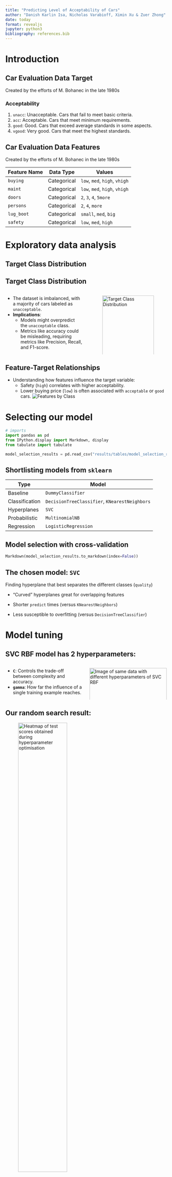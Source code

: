```yaml
---
title: "Predicting Level of Acceptability of Cars"
author: "Danish Karlin Isa, Nicholas Varabioff, Ximin Xu & Zuer Zhong"
date: today
format: revealjs
jupyter: python3
bibliography: references.bib
---
```


# Introduction

## Car Evaluation Data Target

Created by the efforts of M. Bohanec in the late 1980s

### Acceptability

1. `unacc`: Unacceptable. Cars that fail to meet basic criteria.
2. `acc`: Acceptable. Cars that meet minimum requirements.
3. `good`: Good. Cars that exceed average standards in some aspects.
4. `vgood`: Very good. Cars that meet the highest standards.

## Car Evaluation Data Features

Created by the efforts of M. Bohanec in the late 1980s

| Feature Name | Data Type | Values |
| ------------ | --------- | ------ |
| `buying` | Categorical | `low`, `med`, `high`, `vhigh` |
| `maint` | Categorical | `low`, `med`, `high`, `vhigh` |
| `doors` | Categorical | `2`, `3`, `4`, `5more` |
| `persons` | Categorical | `2`, `4`, `more` |
| `lug_boot` | Categorical | `small`, `med`, `big` |
| `safety` | Categorical | `low`, `med`, `high` |

# Exploratory data analysis

## Target Class Distribution

## Target Class Distribution

::: {.columns}

:::: {.column width="50%"}
- The dataset is imbalanced, with a majority of cars labeled as `unacceptable`.
- **Implications**:
  - Models might overpredict the `unacceptable` class.
  - Metrics like accuracy could be misleading, requiring metrics like Precision, Recall, and F1-score.
::::

:::: {.column width="50%"}
![Target Class Distribution](results/figures/target_distribution_raw.png){width=100%}
::::
:::

## Feature-Target Relationships

- Understanding how features influence the target variable:
  - Safety (`high`) correlates with higher acceptability.
  - Lower buying price (`low`) is often associated with `acceptable` or `good` cars.
![Features by Class](results/figures/feature_counts_by_class.png)


# Selecting our model

```python
# imports
import pandas as pd
from IPython.display import Markdown, display
from tabulate import tabulate

model_selection_results = pd.read_csv("results/tables/model_selection_results.csv").round(3)
```

## Shortlisting models from `sklearn`

| Type | Model |
| ---- | ----- |
| Baseline | `DummyClassifier` |
| Classification |  `DecisionTreeClassifier`, `KNearestNeighbors` |
| Hyperplanes | `SVC` |
| Probabilistic | `MultinomialNB` |
| Regression | `LogisticRegression` |

## Model selection with cross-validation {.smaller}

```python
Markdown(model_selection_results.to_markdown(index=False))
```

## The chosen model: `SVC`

Finding hyperplane that best separates the different classes (`quality`)

* "Curved" hyperplanes great for overlapping features

* Shorter `predict` times (versus `KNearestNeighbors`)

* Less susceptible to overfitting (versus `DecisionTreeClassifier`)

# Model tuning

## SVC RBF model has 2 hyperparameters:

::: {.columns}

::: {.column width="50%"}
- **`C`**: Controls the trade-off between complexity and accuracy.
- **`gamma`**: How far the influence of a single training example reaches.
:::

::: {.column width="50%"}
![Image of same data with different hyperparameters of SVC RBF](img/hyperpara.png){width=100%}[@scikit-learn]
:::

:::

## Our random search result: 
![Heatmap of test scores obtained during hyperparameter optimisation](../results/figures/car_hyperparameter.png){width=60%}
```python
import pickle
test_scores_df = pd.read_csv("./results/tables/test_scores.csv").round(2)
classification_report = pd.read_csv("./results/tables/classification_report.csv").round(3)
with open('./results/models/car_analysis.pickle', 'rb') as f:
    car_eva = pickle.load(f)
model_selection_results = pd.read_csv("./results/tables/model_selection_results.csv").round(3)

print()
```

`C` and `gamma` are `{python} car_eva.best_params_['svc__C']` and `{python} car_eva.best_params_['svc__gamma']`

## Fit the model and result

```python
#| tbl-cap: Classification report of the model

Markdown(classification_report.to_markdown(index=False))
```

# Conclusion

## Observations
1. Significant class imbalance with `unacceptable` being the dominant class.
2. Features like `safety` and `buying price` show clear relationships with the target class.

## Future improvements
   - Balance the dataset.
   - Introduce additional features or preprocess categorical variables for better granularity.
